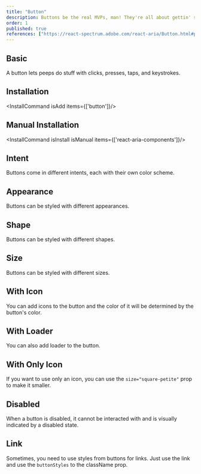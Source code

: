 ```yaml
---
title: "Button"
description: Buttons be the real MVPs, man! They're all about gettin' stuff done, whether it’s slamming that form submit or hoppin' to another page.
order: 1
published: true
references: ["https://react-spectrum.adobe.com/react-aria/Button.html#props"]
---
```



## Basic

A button lets peeps do stuff with clicks, presses, taps, and keystrokes.
<How toUse="buttons/button-basic-demo" />

## Installation
<InstallCommand isAdd items={['button']}/>

## Manual Installation

<InstallCommand isInstall isManual items={['react-aria-components']}/>

<SourceCode toShow='button'/>


## Intent

Buttons come in different intents, each with their own color scheme.

<How toUse="buttons/button-intent-demo" />

## Appearance

Buttons can be styled with different appearances.

<How toUse="buttons/button-appearance-demo" />

## Shape

Buttons can be styled with different shapes.

<How toUse="buttons/button-shape-demo" />

## Size

Buttons can be styled with different sizes.

<How toUse="buttons/button-size-demo" />

## With Icon
You can add icons to the button and the color of it will be determined by the button's color.
<How toUse="buttons/button-icon-demo" />

## With Loader
You can also add loader to the button.
<How toUse="buttons/button-loader-demo" />

## With Only Icon
If you want to use only an icon, you can use the `size="square-petite"` prop to make it smaller.

<How toUse="buttons/button-only-icon-demo" />

## Disabled
When a button is disabled, it cannot be interacted with and is visually indicated by a disabled state.

<How toUse="buttons/button-disabled-demo" />

## Link
Sometimes, you need to use styles from buttons for links. Just use the link and use the `buttonStyles` to the className prop.
<How toUse="buttons/button-link-demo" />
